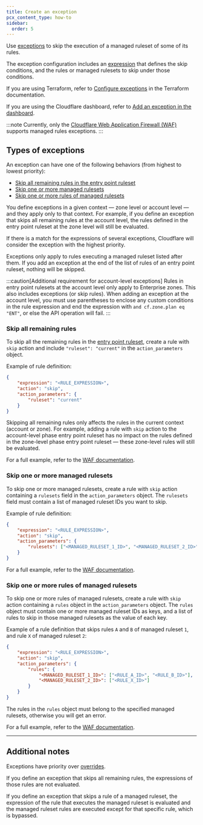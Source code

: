 ```yaml
---
title: Create an exception
pcx_content_type: how-to
sidebar:
  order: 5
---
```


Use [exceptions](/waf/managed-rules/waf-exceptions/) to skip the execution of a managed ruleset of some of its rules.

The exception configuration includes an [expression](/ruleset-engine/rules-language/expressions/) that defines the skip conditions, and the rules or managed rulesets to skip under those conditions.

If you are using Terraform, refer to [Configure exceptions](/terraform/additional-configurations/waf-managed-rulesets/#configure-exceptions) in the Terraform documentation.

If you are using the Cloudflare dashboard, refer to [Add an exception in the dashboard](/waf/managed-rules/waf-exceptions/define-dashboard/).

:::note
Currently, only the [Cloudflare Web Application Firewall (WAF)](/waf/managed-rules/waf-exceptions/) supports managed rules exceptions.
:::

## Types of exceptions

An exception can have one of the following behaviors (from highest to lowest priority):

- [Skip all remaining rules in the entry point ruleset](#skip-all-remaining-rules)
- [Skip one or more managed rulesets](#skip-one-or-more-managed-rulesets)
- [Skip one or more rules of managed rulesets](#skip-one-or-more-rules-of-managed-rulesets)

You define exceptions in a given context — zone level or account level — and they apply only to that context. For example, if you define an exception that skips all remaining rules at the account level, the rules defined in the entry point ruleset at the zone level will still be evaluated.

If there is a match for the expressions of several exceptions, Cloudflare will consider the exception with the highest priority.

Exceptions only apply to rules executing a managed ruleset listed after them. If you add an exception at the end of the list of rules of an entry point ruleset, nothing will be skipped.

:::caution[Additional requirement for account-level exceptions]
Rules in entry point rulesets at the account level only apply to Enterprise zones. This also includes exceptions (or skip rules). When adding an exception at the account level, you must use parentheses to enclose any custom conditions in the rule expression and end the expression with `and cf.zone.plan eq "ENT"`, or else the API operation will fail.
:::

### Skip all remaining rules

To skip all the remaining rules in the [entry point ruleset](/ruleset-engine/about/rulesets/#entry-point-ruleset), create a rule with `skip` action and include `"ruleset": "current"` in the `action_parameters` object.

Example of rule definition:

```json
{
	"expression": "<RULE_EXPRESSION>",
	"action": "skip",
	"action_parameters": {
		"ruleset": "current"
	}
}
```

Skipping all remaining rules only affects the rules in the current context (account or zone). For example, adding a rule with `skip` action to the account-level phase entry point ruleset has no impact on the rules defined in the zone-level phase entry point ruleset — these zone-level rules will still be evaluated.

For a full example, refer to the [WAF documentation](/waf/managed-rules/waf-exceptions/define-api/#skip-all-remaining-rules).

### Skip one or more managed rulesets

To skip one or more managed rulesets, create a rule with `skip` action containing a `rulesets` field in the `action_parameters` object. The `rulesets` field must contain a list of managed ruleset IDs you want to skip.

Example of rule definition:

```json
{
	"expression": "<RULE_EXPRESSION>",
	"action": "skip",
	"action_parameters": {
		"rulesets": ["<MANAGED_RULESET_1_ID>", "<MANAGED_RULESET_2_ID>"]
	}
}
```

For a full example, refer to the [WAF documentation](/waf/managed-rules/waf-exceptions/define-api/#skip-the-cloudflare-managed-ruleset).

### Skip one or more rules of managed rulesets

To skip one or more rules of managed rulesets, create a rule with `skip` action containing a `rules` object in the `action_parameters` object. The `rules` object must contain one or more managed ruleset IDs as keys, and a list of rules to skip in those managed rulesets as the value of each key.

Example of a rule definition that skips rules `A` and `B` of managed ruleset `1`, and rule `X` of managed ruleset `2`:

```json
{
	"expression": "<RULE_EXPRESSION>",
	"action": "skip",
	"action_parameters": {
		"rules": {
			"<MANAGED_RULESET_1_ID>": ["<RULE_A_ID>", "<RULE_B_ID>"],
			"<MANAGED_RULESET_2_ID>": ["<RULE_X_ID>"]
		}
	}
}
```

The rules in the `rules` object must belong to the specified managed rulesets, otherwise you will get an error.

For a full example, refer to the [WAF documentation](/waf/managed-rules/waf-exceptions/define-api/#skip-one-or-more-rules-of-waf-managed-rulesets).

---

## Additional notes

Exceptions have priority over [overrides](/ruleset-engine/managed-rulesets/override-managed-ruleset/).

If you define an exception that skips all remaining rules, the expressions of those rules are not evaluated.

If you define an exception that skips a rule of a managed ruleset, the expression of the rule that executes the managed ruleset is evaluated and the managed ruleset rules are executed except for that specific rule, which is bypassed.
